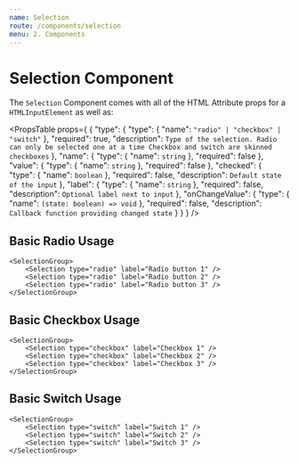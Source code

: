 ```yaml
---
name: Selection
route: /components/selection
menu: 2. Components
---
```




# Selection Component

The `Selection` Component comes with all of the HTML Attribute props for a `HTMLInputElement` as well as:

<PropsTable
    props={
    {
    "type": {
      "type": {
        "name": `"radio" | "checkbox" | "switch"`
      },
      "required": true,
      "description": `
Type of the selection.
Radio can only be selected one at a time
Checkbox and switch are skinned checkboxes
      `
    },
    "name": {
      "type": {
        "name": `string`
      },
      "required": false
    },
    "value": {
      "type": {
        "name": `string`
      },
      "required": false
    },
    "checked": {
      "type": {
        "name": `boolean`
      },
      "required": false,
      "description": `
Default state of the input
      `
    },
    "label": {
      "type": {
        "name": `string`
      },
      "required": false,
      "description": `
Optional label next to input
      `
    },
    "onChangeValue": {
      "type": {
        "name": `(state: boolean) => void`
      },
      "required": false,
      "description": `
Callback function providing changed state
      `
    }
    }
} />

## Basic Radio Usage

<Playground>

    <SelectionGroup>
        <Selection type="radio" label="Radio button 1" />
        <Selection type="radio" label="Radio button 2" />
        <Selection type="radio" label="Radio button 3" />
    </SelectionGroup>

</Playground>

## Basic Checkbox Usage

<Playground>

    <SelectionGroup>
        <Selection type="checkbox" label="Checkbox 1" />
        <Selection type="checkbox" label="Checkbox 2" />
        <Selection type="checkbox" label="Checkbox 3" />
    </SelectionGroup>

</Playground>

## Basic Switch Usage

<Playground>

    <SelectionGroup>
        <Selection type="switch" label="Switch 1" />
        <Selection type="switch" label="Switch 2" />
        <Selection type="switch" label="Switch 3" />
    </SelectionGroup>

</Playground>
